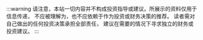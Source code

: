 :::warning
请注意，本站一切内容并不构成投资指导或建议。所展示的资料仅用于信息传递，
不应被理解为，也不应依赖于作为投资或财务决策的推荐。
读者需对自己做出的任何投资决策承担全部责任，
建议在需要的情况下寻求独立的财务或投资建议。
:::
